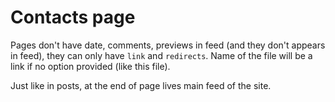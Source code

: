 # Contacts page

Pages don't have date, comments, previews in feed (and they don't appears in feed), they can only have `link` and `redirects`. Name of the file will be a link if no option provided (like this file).

Just like in posts, at the end of page lives main feed of the site.

<Feed searchInput />
